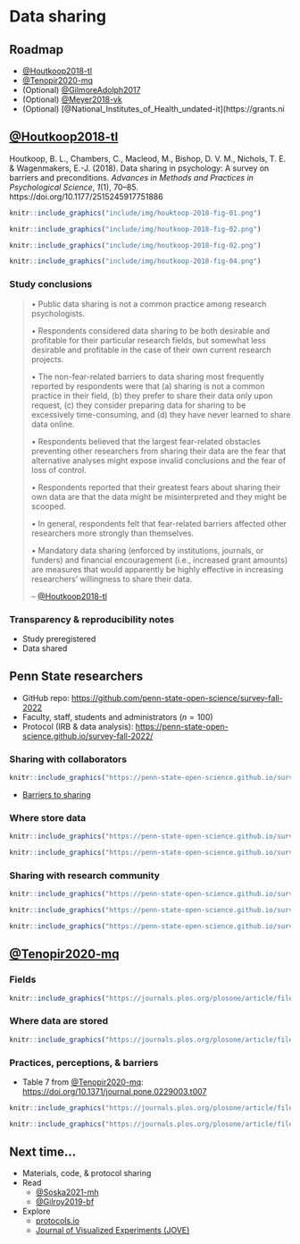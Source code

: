 # Data sharing {-}

## Roadmap {-}

- [@Houtkoop2018-tl](https://doi.org/10.1177/2515245917751886)
- [@Tenopir2020-mq](http://dx.doi.org/10.1371/journal.pone.0229003)
- (Optional) [@GilmoreAdolph2017](https://doi.org/10.1038/s41562-017-0128)
- (Optional) [@Meyer2018-vk](https://doi.org/10.1177/2515245917747656)
- (Optional) [@National_Institutes_of_Health_undated-it](https://grants.ni

## [@Houtkoop2018-tl](https://doi.org/10.1177/2515245917751886) {-}

Houtkoop, B. L., Chambers, C., Macleod, M., Bishop, D. V. M., Nichols, T. E. & Wagenmakers, E.-J. (2018). Data sharing in psychology: A survey on barriers and preconditions. *Advances in Methods and Practices in Psychological Science*, *1*(1), 70–85. https://doi.org/10.1177/2515245917751886

```r
knitr::include_graphics("include/img/houktoop-2018-fig-01.png")
```

```r
knitr::include_graphics("include/img/houtkoop-2018-fig-02.png")
```

```r
knitr::include_graphics("include/img/houtkoop-2018-fig-02.png")
```

```r
knitr::include_graphics("include/img/houtkoop-2018-fig-04.png")
```

### Study conclusions {-}

>•	Public data sharing is not a common practice among research psychologists.
>
>•	Respondents considered data sharing to be both desirable and profitable for their particular research fields, but somewhat less desirable and profitable in the case of their own current research projects.
>
>•	The non-fear-related barriers to data sharing most frequently reported by respondents were that (a) sharing is not a common practice in their field, (b) they prefer to share their data only upon request, (c) they consider preparing data for sharing to be excessively time-consuming, and (d) they have never learned to share data online.
>
>•	Respondents believed that the largest fear-related obstacles preventing other researchers from sharing their data are the fear that alternative analyses might expose invalid conclusions and the fear of loss of control.
>
>•	Respondents reported that their greatest fears about sharing their own data are that the data might be misinterpreted and they might be scooped.
>
>•	In general, respondents felt that fear-related barriers affected other researchers more strongly than themselves.
>
>•	Mandatory data sharing (enforced by institutions, journals, or funders) and financial encouragement (i.e., increased grant amounts) are measures that would apparently be highly effective in increasing researchers’ willingness to share their data.
>
>-- [@Houtkoop2018-tl](https://doi.org/10.1177/2515245917751886)

### Transparency & reproducibility notes {-}

- Study preregistered
- Data shared

## Penn State researchers {- #psu-survey-2022}

- GitHub repo: <https://github.com/penn-state-open-science/survey-fall-2022>
- Faculty, staff, students and administrators ($n=100$)
- Protocol (IRB & data analysis): <https://penn-state-open-science.github.io/survey-fall-2022/>

### Sharing with collaborators {- #psu-share-collaborators}

```r
knitr::include_graphics("https://penn-state-open-science.github.io/survey-fall-2022/include/img/fig-import-share-collab-1.png")
```

- [Barriers to sharing](https://penn-state-open-science.github.io/survey-fall-2022/data-visualization.html#barriers-to-sharing-with-research-collaborators)

### Where store data {- #psu-where-store}

```r
knitr::include_graphics("https://penn-state-open-science.github.io/survey-fall-2022/include/img/fig-data-storage-places-1.png")
```

```r
knitr::include_graphics("https://penn-state-open-science.github.io/survey-fall-2022/include/img/fig-where-data-shared-1.png")
```

### Sharing with research community {- #psu-share-community}

```r
knitr::include_graphics("https://penn-state-open-science.github.io/survey-fall-2022/include/img/fig-import-share-community-1.png")
```


```r
knitr::include_graphics("https://penn-state-open-science.github.io/survey-fall-2022/include/img/fig-obstacles-to-sharing-w-comm-1.png")
```


```r
knitr::include_graphics("https://penn-state-open-science.github.io/survey-fall-2022/include/img/fig-where-data-shared-1.png")
```

## [@Tenopir2020-mq](http://dx.doi.org/10.1371/journal.pone.0229003)

### Fields {-}

```r
knitr::include_graphics("https://journals.plos.org/plosone/article/file?id=10.1371/journal.pone.0229003.t001&type=large")
```

### Where data are stored {-}

```r
knitr::include_graphics("https://journals.plos.org/plosone/article/file?id=10.1371/journal.pone.0229003.t002&type=large")
```

### Practices, perceptions, & barriers {-}

- Table 7 from [@Tenopir2020-mq](http://dx.doi.org/10.1371/journal.pone.0229003): <https://doi.org/10.1371/journal.pone.0229003.t007>

```r
knitr::include_graphics("https://journals.plos.org/plosone/article/file?id=10.1371/journal.pone.0229003.t007&type=large")
```

```r
knitr::include_graphics("https://journals.plos.org/plosone/article/file?id=10.1371/journal.pone.0229003.t008&type=large")
```

## Next time... {-}

- Materials, code, & protocol sharing
- Read
    - [@Soska2021-mh](http://dx.doi.org/10.7191/jeslib.2021.1208)
    - [@Gilroy2019-bf](http://dx.doi.org/10.1007/s40614-019-00202-5)
- Explore
    - [protocols.io](https://www.protocols.io/)
    - [Journal of Visualized Experiments (JOVE)](https://www.jove.com/)
